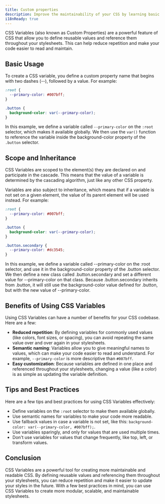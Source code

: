 ```yaml
---
title: Custom properties
description: Improve the maintainability of your CSS by learning basic usage, scope and inheritance, benefits, tips, and best practices for using CSS Variables.
i18nReady: true
---
```


CSS Variables (also known as Custom Properties) are a powerful feature of CSS that allow you to define reusable values and reference them throughout your stylesheets. This can help reduce repetition and make your code easier to read and maintain.

## Basic Usage

To create a CSS variable, you define a custom property name that begins with two dashes (--), followed by a value. For example:

```css
:root {
  --primary-color: #007bff;
}

.button {
  background-color: var(--primary-color);
}
```

In this example, we define a variable called `--primary-color` on the `:root` selector, which makes it available globally. We then use the `var()` function to reference the variable inside the background-color property of the `.button` selector.

## Scope and Inheritance
CSS Variables are scoped to the element(s) they are declared on and participate in the cascade. This means that the value of a variable is determined by the cascading algorithm, just like any other CSS property.

Variables are also subject to inheritance, which means that if a variable is not set on a given element, the value of its parent element will be used instead. For example:

```css
:root {
  --primary-color: #007bff;
}

.button {
  background-color: var(--primary-color);
}

.button.secondary {
  --primary-color: #dc3545;
}
```

In this example, we define a variable called --primary-color on the :root selector, and use it in the background-color property of the .button selector. We then define a new class called .button.secondary and set a different value for --primary-color on that class. Because .button.secondary inherits from .button, it will still use the background-color value defined for .button, but with the new value of --primary-color.

## Benefits of Using CSS Variables
Using CSS Variables can have a number of benefits for your CSS codebase. Here are a few:

- **Reduced repetition**: By defining variables for commonly used values (like colors, font sizes, or spacing), you can avoid repeating the same value over and over again in your stylesheets.
- **Semantic naming**: Variables allow you to give meaningful names to values, which can make your code easier to read and understand. For example, `--primary-color` is more descriptive than `#007bff`.
- **Easy customization**: Because variables are defined in one place and referenced throughout your stylesheets, changing a value (like a color) is as simple as updating the variable definition.

## Tips and Best Practices

Here are a few tips and best practices for using CSS Variables effectively:

- Define variables on the `:root` selector to make them available globally.
- Use semantic names for variables to make your code more readable.
- Use fallback values in case a variable is not set, like this: `background-color: var(--primary-color, #007bff);`.
- Use variables sparingly, and only for values that are used multiple times.
- Don't use variables for values that change frequently, like top, left, or transform values.

## Conclusion
CSS Variables are a powerful tool for creating more maintainable and readable CSS. By defining reusable values and referencing them throughout your stylesheets, you can reduce repetition and make it easier to update your styles in the future. With a few best practices in mind, you can use CSS Variables to create more modular, scalable, and maintainable stylesheets.